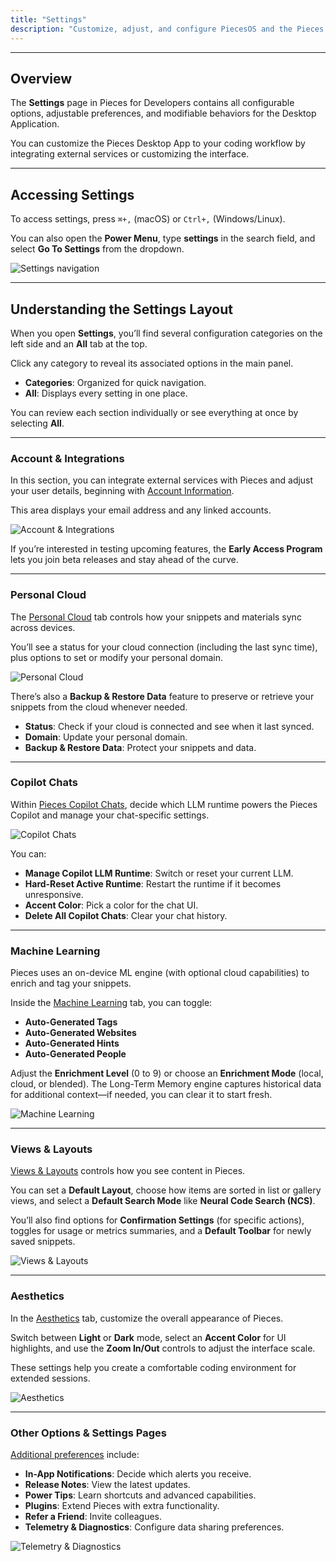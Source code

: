 ```yaml
---
title: "Settings"
description: "Customize, adjust, and configure PiecesOS and the Pieces Desktop App to suit your workflow and privacy preferences. "
---
```


---

## Overview

The **Settings** page in Pieces for Developers contains all configurable options, adjustable preferences, and modifiable behaviors for the Desktop Application.

You can customize the Pieces Desktop App to your coding workflow by integrating external services or customizing the interface.

---

## Accessing Settings

To access settings, press `⌘+,` (macOS) or `Ctrl+,` (Windows/Linux).

You can also open the **Power Menu**, type **settings** in the search field, and select **Go To Settings** from the dropdown.

![Settings navigation](https://storage.googleapis.com/hashnode_product_documentation_assets/desktop_app_assets/settings_with_mcp_update/navigation_then_settings/all_settings.png)

---

## Understanding the Settings Layout

When you open **Settings**, you’ll find several configuration categories on the left side and an **All** tab at the top.

Click any category to reveal its associated options in the main panel.

- **Categories**: Organized for quick navigation.
- **All**: Displays every setting in one place.

You can review each section individually or see everything at once by selecting **All**.

---

### Account & Integrations

In this section, you can integrate external services with Pieces and adjust your user details, beginning with [Account Information](https://docs.pieces.app/products/desktop/configuration/account-and-cloud#account-management).

This area displays your email address and any linked accounts.

![Account & Integrations](https://storage.googleapis.com/hashnode_product_documentation_assets/desktop_app_assets/settings_with_mcp_update/navigation_then_settings/account_and_cloud.png)

If you’re interested in testing upcoming features, the **Early Access Program** lets you join beta releases and stay ahead of the curve.

---

### Personal Cloud

The [Personal Cloud](https://docs.pieces.app/products/desktop/configuration/account-and-cloud#disconnecting-personal-cloud) tab controls how your snippets and materials sync across devices.

You’ll see a status for your cloud connection (including the last sync time), plus options to set or modify your personal domain.

![Personal Cloud](https://storage.googleapis.com/hashnode_product_documentation_assets/desktop_app_assets/settings_with_mcp_update/navigation_then_settings/personal_cloud.png)

There’s also a **Backup & Restore Data** feature to preserve or retrieve your snippets from the cloud whenever needed.

- **Status**: Check if your cloud is connected and see when it last synced.
- **Domain**: Update your personal domain.
- **Backup & Restore Data**: Protect your snippets and data.

---

### Copilot Chats

Within [Pieces Copilot Chats](https://docs.pieces.app/products/desktop/configuration/copilot-and-machine-learning#copilot-chats), decide which LLM runtime powers the Pieces Copilot and manage your chat-specific settings.

![Copilot Chats](https://storage.googleapis.com/hashnode_product_documentation_assets/desktop_app_assets/settings_with_mcp_update/navigation_then_settings/copilot_chats.png)

You can:

- **Manage Copilot LLM Runtime**: Switch or reset your current LLM.
- **Hard-Reset Active Runtime**: Restart the runtime if it becomes unresponsive.
- **Accent Color**: Pick a color for the chat UI.
- **Delete All Copilot Chats**: Clear your chat history.

---

### Machine Learning

Pieces uses an on-device ML engine (with optional cloud capabilities) to enrich and tag your snippets.

Inside the [Machine Learning](https://docs.pieces.app/products/desktop/configuration/copilot-and-machine-learning#machine-learning) tab, you can toggle:

- **Auto-Generated Tags**
- **Auto-Generated Websites**
- **Auto-Generated Hints**
- **Auto-Generated People**

Adjust the **Enrichment Level** (0 to 9) or choose an **Enrichment Mode** (local, cloud, or blended). The Long-Term Memory engine captures historical data for additional context—if needed, you can clear it to start fresh.

![Machine Learning](https://storage.googleapis.com/hashnode_product_documentation_assets/desktop_app_assets/settings_with_mcp_update/navigation_then_settings/machine_learning.png)

---

### Views & Layouts

[Views & Layouts](https://docs.pieces.app/products/desktop/configuration/aesthetics-layout#adjusting-layout) controls how you see content in Pieces.

You can set a **Default Layout**, choose how items are sorted in list or gallery views, and select a **Default Search Mode** like **Neural Code Search (NCS)**.

You’ll also find options for **Confirmation Settings** (for specific actions), toggles for usage or metrics summaries, and a **Default Toolbar** for newly saved snippets.

![Views & Layouts](https://storage.googleapis.com/hashnode_product_documentation_assets/desktop_app_assets/settings_with_mcp_update/navigation_then_settings/views_and_layouts.png)

---

### Aesthetics

In the [Aesthetics](https://docs.pieces.app/products/desktop/configuration/aesthetics-layout) tab, customize the overall appearance of Pieces.

Switch between **Light** or **Dark** mode, select an **Accent Color** for UI highlights, and use the **Zoom In/Out** controls to adjust the interface scale.

These settings help you create a comfortable coding environment for extended sessions.

![Aesthetics](https://storage.googleapis.com/hashnode_product_documentation_assets/desktop_app_assets/settings_with_mcp_update/navigation_then_settings/aesthetics_view.png)

---

### Other Options & Settings Pages

[Additional preferences](https://docs.pieces.app/products/desktop/configuration/additional-settings) include:

- **In-App Notifications**: Decide which alerts you receive.
- **Release Notes**: View the latest updates.
- **Power Tips**: Learn shortcuts and advanced capabilities.
- **Plugins**: Extend Pieces with extra functionality.
- **Refer a Friend**: Invite colleagues.
- **Telemetry & Diagnostics**: Configure data sharing preferences.

![Telemetry & Diagnostics](https://storage.googleapis.com/hashnode_product_documentation_assets/desktop_app_assets/settings_with_mcp_update/navigation_then_settings/telemetry.png)